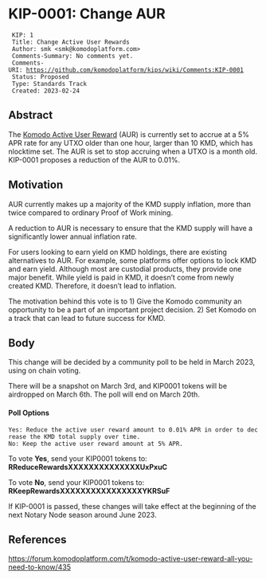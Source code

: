 = KIP-0001: Change AUR =


  KIP: 1
  Title: Change Active User Rewards
  Author: smk <smk@komodoplatform.com>
  Comments-Summary: No comments yet.
  Comments-URI: https://github.com/komodoplatform/kips/wiki/Comments:KIP-0001
  Status: Proposed
  Type: Standards Track
  Created: 2023-02-24


== Abstract ==

The [https://forum.komodoplatform.com/t/komodo-5-active-user-reward-all-you-need-to-know/435 Komodo Active User Reward] (AUR) is currently set to accrue at a 5% APR rate for any UTXO older than one hour, larger than 10 KMD, which has nlocktime set. The AUR is set to stop accruing when a UTXO is a month old. KIP-0001 proposes a reduction of the AUR to 0.01%.

== Motivation ==

AUR currently makes up a majority of the KMD supply inflation, more than twice compared to ordinary Proof of Work mining.

A reduction to AUR is necessary to ensure that the KMD supply will have a significantly lower annual inflation rate.

For users looking to earn yield on KMD holdings, there are existing alternatives to AUR. For example, some platforms offer options to lock KMD and earn yield. Although most are custodial products, they provide one major benefit. While yield is paid in KMD, it doesn’t come from newly created KMD. Therefore, it doesn’t lead to inflation.

The motivation behind this vote is to 1) Give the Komodo community an opportunity to be a part of an important project decision. 2) Set Komodo on a track that can lead to future success for KMD.


== Body ==

This change will be decided by a community poll to be held in March 2023, using on chain voting. 

There will be a snapshot on March 3rd, and KIP0001 tokens will be airdropped on March 6th. The poll will end on March 20th. 

==== Poll Options ====
 Yes: Reduce the active user reward amount to 0.01% APR in order to decrease the KMD total supply over time.
 No: Keep the active user reward amount at 5% APR.

To vote '''Yes''', send your KIP0001 tokens to: '''RReduceRewardsXXXXXXXXXXXXXXUxPxuC'''

To vote '''No''', send your KIP0001 tokens to: '''RKeepRewardsXXXXXXXXXXXXXXXXYKRSuF'''

If KIP-0001 is passed, these changes will take effect at the beginning of the next Notary Node season around June 2023.

== References ==

https://forum.komodoplatform.com/t/komodo-active-user-reward-all-you-need-to-know/435
